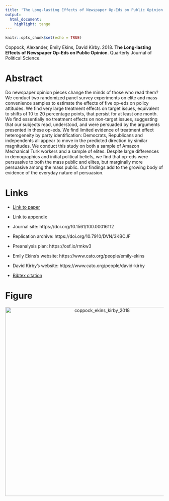 ```yaml
---
title: 'The Long-lasting Effects of Newspaper Op-Eds on Public Opinion'
output:
  html_document:
    highlight: tango
---
```


```r
knitr::opts_chunk$set(echo = TRUE)
```

Coppock, Alexander, Emily Ekins, David Kirby. 2018. <b>The Long-lasting Effects of Newspaper Op-Eds on Public Opinion</b>. Quarterly Journal of Political Science.

# Abstract
Do newspaper opinion pieces change the minds of those who read them? We conduct two randomized panel survey experiments on elite and mass convenience samples to estimate the effects of five op-eds on policy attitudes. We find very large treatment effects on target issues, equivalent to shifts of 10 to 20 percentage points, that persist for at least one month. We find essentially no treatment effects on non-target issues, suggesting that our subjects read, understood, and were persuaded by the arguments presented in these op-eds. We find limited evidence of treatment effect heterogeneity by party identification: Democrats, Republicans and independents all appear to move in the predicted direction by similar magnitudes. We conduct this study on both a sample of Amazon Mechanical Turk workers and a sample of elites. Despite large differences in demographics and initial political beliefs, we find that op-eds were persuasive to both the mass public and elites, but marginally more persuasive among the mass public. Our findings add to the growing body of evidence of the everyday nature of persuasion.

# Links
 - <a href='coppock_ekins_kirby_2018.pdf'>Link to paper</a>
 - <a href='coppock_ekins_kirby_2018_appendix.pdf'>Link to appendix</a>
 - Journal site: https://doi.org/10.1561/100.00016112 
 - Replication archive: https://doi.org/10.7910/DVN/3KBCJF 
 - Preanalysis plan: https://osf.io/rmkw3 

- Emily Ekins's website: https://www.cato.org/people/emily-ekins
- David Kirby's website: https://www.cato.org/people/david-kirby
 - <a href='coppock_ekins_kirby_2018.bib'>Bibtex citation</a>

# Figure
<center><img src="display_figures/coppock_ekins_kirby_2018_display.png" alt="coppock_ekins_kirby_2018" width="600"></center>